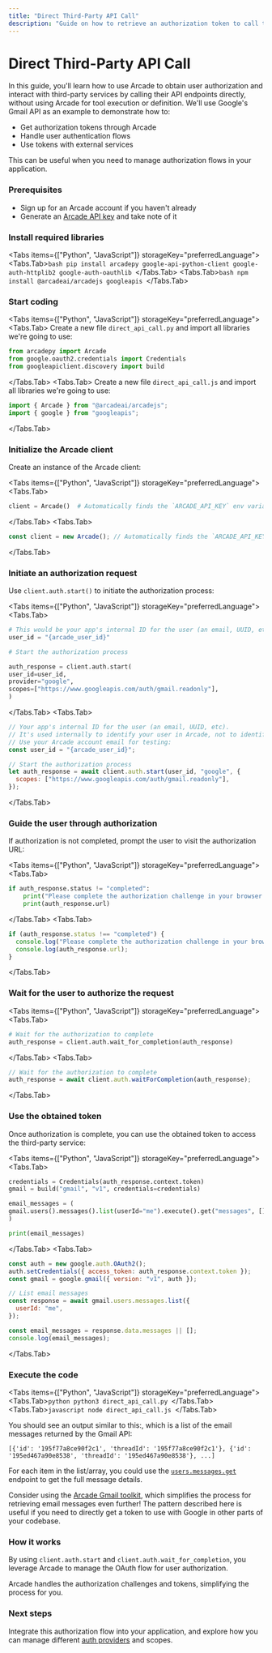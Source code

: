 ```yaml
---
title: "Direct Third-Party API Call"
description: "Guide on how to retrieve an authorization token to call third-party APIs directly"
---
```



# Direct Third-Party API Call

In this guide, you'll learn how to use Arcade to obtain user authorization and interact with third-party services by calling their API endpoints directly, without using Arcade for tool execution or definition. We'll use Google's Gmail API as an example to demonstrate how to:

- Get authorization tokens through Arcade
- Handle user authentication flows
- Use tokens with external services

This can be useful when you need to manage authorization flows in your application.

<Steps>

### Prerequisites

- Sign up for an <SignupLink linkLocation="docs:call-third-party-apis-directly">Arcade account</SignupLink> if you haven't already
- Generate an [Arcade API key](/home/api-keys) and take note of it

### Install required libraries

<Tabs items={["Python", "JavaScript"]} storageKey="preferredLanguage">
  <Tabs.Tab>```bash pip install arcadepy google-api-python-client google-auth-httplib2 google-auth-oauthlib ```</Tabs.Tab>
  <Tabs.Tab>```bash npm install @arcadeai/arcadejs googleapis ```</Tabs.Tab>
</Tabs>

### Start coding

<Tabs items={["Python", "JavaScript"]} storageKey="preferredLanguage">
<Tabs.Tab>
Create a new file `direct_api_call.py` and import all libraries we're going to use:

```python
from arcadepy import Arcade
from google.oauth2.credentials import Credentials
from googleapiclient.discovery import build
```

</Tabs.Tab>
<Tabs.Tab>
Create a new file `direct_api_call.js` and import all libraries we're going to use:

```javascript
import { Arcade } from "@arcadeai/arcadejs";
import { google } from "googleapis";
```

</Tabs.Tab>
</Tabs>

### Initialize the Arcade client

Create an instance of the Arcade client:

<Tabs items={["Python", "JavaScript"]} storageKey="preferredLanguage">
<Tabs.Tab>
```python
client = Arcade()  # Automatically finds the `ARCADE_API_KEY` env variable
```
</Tabs.Tab>
<Tabs.Tab>
```javascript
const client = new Arcade(); // Automatically finds the `ARCADE_API_KEY` env variable
```

</Tabs.Tab>
</Tabs>

### Initiate an authorization request

Use `client.auth.start()` to initiate the authorization process:

<Tabs items={["Python", "JavaScript"]} storageKey="preferredLanguage">
<Tabs.Tab>
```python
# This would be your app's internal ID for the user (an email, UUID, etc.)
user_id = "{arcade_user_id}"

# Start the authorization process

auth_response = client.auth.start(
user_id=user_id,
provider="google",
scopes=["https://www.googleapis.com/auth/gmail.readonly"],
)

````
</Tabs.Tab>
<Tabs.Tab>
```javascript
// Your app's internal ID for the user (an email, UUID, etc).
// It's used internally to identify your user in Arcade, not to identify with the Gmail service.
// Use your Arcade account email for testing:
const user_id = "{arcade_user_id}";

// Start the authorization process
let auth_response = await client.auth.start(user_id, "google", {
  scopes: ["https://www.googleapis.com/auth/gmail.readonly"],
});
````

</Tabs.Tab>
</Tabs>

### Guide the user through authorization

If authorization is not completed, prompt the user to visit the authorization URL:

<Tabs items={["Python", "JavaScript"]} storageKey="preferredLanguage">
<Tabs.Tab>
```python
if auth_response.status != "completed":
    print("Please complete the authorization challenge in your browser:")
    print(auth_response.url)
```
</Tabs.Tab>
<Tabs.Tab>
```javascript
if (auth_response.status !== "completed") {
  console.log("Please complete the authorization challenge in your browser:");
  console.log(auth_response.url);
}
```

</Tabs.Tab>
</Tabs>

### Wait for the user to authorize the request

<Tabs items={["Python", "JavaScript"]} storageKey="preferredLanguage">
<Tabs.Tab>
```python
# Wait for the authorization to complete
auth_response = client.auth.wait_for_completion(auth_response)
```
</Tabs.Tab>
<Tabs.Tab>
```javascript
// Wait for the authorization to complete
auth_response = await client.auth.waitForCompletion(auth_response);
```

</Tabs.Tab>
</Tabs>

### Use the obtained token

Once authorization is complete, you can use the obtained token to access the third-party service:

<Tabs items={["Python", "JavaScript"]} storageKey="preferredLanguage">
<Tabs.Tab>
```python
credentials = Credentials(auth_response.context.token)
gmail = build("gmail", "v1", credentials=credentials)

email_messages = (
gmail.users().messages().list(userId="me").execute().get("messages", [])
)

print(email_messages)

````
</Tabs.Tab>
<Tabs.Tab>
```javascript
const auth = new google.auth.OAuth2();
auth.setCredentials({ access_token: auth_response.context.token });
const gmail = google.gmail({ version: "v1", auth });

// List email messages
const response = await gmail.users.messages.list({
  userId: "me",
});

const email_messages = response.data.messages || [];
console.log(email_messages);
````

</Tabs.Tab>
</Tabs>

### Execute the code

<Tabs items={["Python", "JavaScript"]} storageKey="preferredLanguage">
  <Tabs.Tab>```python python3 direct_api_call.py ```</Tabs.Tab>
  <Tabs.Tab>```javascript node direct_api_call.js ```</Tabs.Tab>
</Tabs>

You should see an output similar to this:, which is a list of the email messages returned by the Gmail API:

```text
[{'id': '195f77a8ce90f2c1', 'threadId': '195f77a8ce90f2c1'}, {'id': '195ed467a90e8538', 'threadId': '195ed467a90e8538'}, ...]
```

For each item in the list/array, you could use the [`users.messages.get`](https://developers.google.com/workspace/gmail/api/reference/rest/v1/users.messages/get) endpoint to get the full message details.

</Steps>

<Callout type="info">Consider using the [Arcade Gmail toolkit](/mcp-servers/productivity/gmail), which simplifies the process for retrieving email messages even further! The pattern described here is useful if you need to directly get a token to use with Google in other parts of your codebase.</Callout>

### How it works

By using `client.auth.start` and `client.auth.wait_for_completion`, you leverage Arcade to manage the OAuth flow for user authorization.

Arcade handles the authorization challenges and tokens, simplifying the process for you.

### Next steps

Integrate this authorization flow into your application, and explore how you can manage different [auth providers](/home/auth-providers) and scopes.
